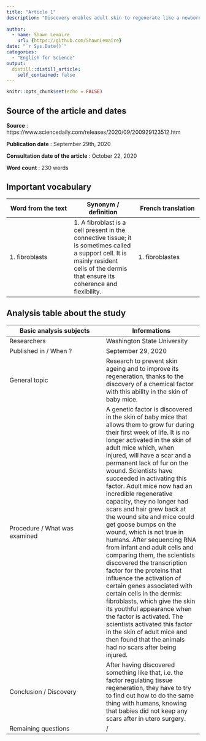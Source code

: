 ```yaml
---
title: "Article 1"
description: "Discovery enables adult skin to regenerate like a newborn's"
  
author:
  - name: Shawn Lemaire
    url: {https://github.com/ShawnLemaire}
date: "`r Sys.Date()`"
categories:
  - "English for Science"
output:
  distill::distill_article:
    self_contained: false
---
```


```r
knitr::opts_chunk$set(echo = FALSE)
```

## Source of the article and dates 
**Source** : https://www.sciencedaily.com/releases/2020/09/200929123512.htm

**Publication date** : September 29th, 2020

**Consultation date of the article** : October 22, 2020

**Word count** : 230 words 

## Important vocabulary

| Word from the text | Synonym / definition | French translation |
|-----|-----|-----|
| 1. fibroblasts | 1. A fibroblast is a cell present in the connective tissue; it is sometimes called a support cell. It is mainly resident cells of the dermis that ensure its coherence and flexibility. | 1. fibroblastes |

## Analysis table about the study

| Basic analysis subjects | Informations |
|-----|-----|
| Researchers | Washington State University |
| Published in / When ? | September 29, 2020 |
| General topic | Research to prevent skin ageing and to improve its regeneration, thanks to the discovery of a chemical factor with this ability in the skin of baby mice. |
| Procedure / What was examined | A genetic factor is discovered in the skin of baby mice that allows them to grow fur during their first week of life. It is no longer activated in the skin of adult mice which, when injured, will have a scar and a permanent lack of fur on the wound. Scientists have succeeded in activating this factor. Adult mice now had an incredible regenerative capacity, they no longer had scars and hair grew back at the wound site and mice could get goose bumps on the wound, which is not true in humans. After sequencing RNA from infant and adult cells and comparing them, the scientists discovered the transcription factor for the proteins that influence the activation of certain genes associated with certain cells in the dermis: fibroblasts, which give the skin its youthful appearance when the factor is activated. The scientists activated this factor in the skin of adult mice and then found that the animals had no scars after being injured. |
| Conclusion / Discovery | After having discovered something like that, i.e. the factor regulating tissue regeneration, they have to try to find out how to do the same thing with humans, knowing that babies did not keep any scars after in utero surgery. |
| Remaining questions | / |

